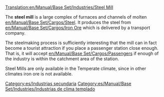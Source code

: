 [[Translation:en/Manual/Base Set/Industries/Steel Mill]]

{{es/Manual/Base Set/Industries/Industrias| nombre=Acería
| imagen=en/Manual/Base Set/Industries/Steelmill.png
| climas=[[es/Manual/Clima|Templado]]
| acepta=[[es/Manual/Base Set/Cargos/Mineral de hierro|Mineral de hierro]]
| produce=[[es/Manual/Base Set/Cargos/Acero|Acero]]
| notas=
}}
{{es/Pendiente de traducción}}

The '''steel mill''' is a large complex of furnaces and channels of molten [[en/Manual/Base Set/Cargos/Steel]]. It produces the steel from [[en/Manual/Base Set/Cargos/Iron Ore]] which is delivered by a transport company.

The steelmaking process is sufficiently interesting that the mill can in fact become a tourist attraction if you place a passenger station close enough.  That is, it will accept [[en/Manual/Base Set/Cargos/Passengers]] if enough of the industry is within the catchment area of the station.

Steel Mills are only available in the Temperate climate, since in other climates iron ore is not available.

[[Category:es/Industrias secundaria]]
[[Category:es/Manual/Base Set/Industries/Industrias de clima templado]]